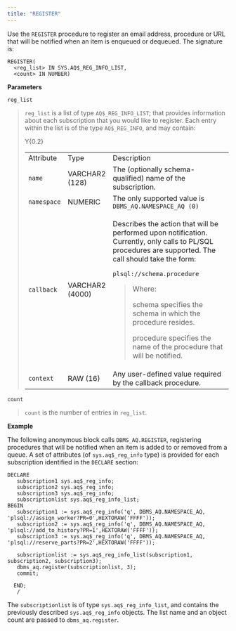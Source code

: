 ```yaml
---
title: "REGISTER"
---
```




Use the `REGISTER` procedure to register an email address, procedure or URL that will be notified when an item is enqueued or dequeued. The signature is:

    REGISTER(
      <reg_list> IN SYS.AQ$_REG_INFO_LIST,
      <count> IN NUMBER)

**Parameters**

`reg_list`

> `reg_list` is a list of type `AQ$_REG_INFO_LIST`; that provides information about each subscription that you would like to register. Each entry within the list is of the type `AQ$_REG_INFO`, and may contain:
>
> <div class="tabularcolumns">
>
> Y{0.2}
>
> </div>
>
> <table><colgroup><col style="width: 7%" /><col style="width: 10%" /><col style="width: 82%" /></colgroup><tbody><tr class="odd"><td>Attribute</td><td>Type</td><td>Description</td></tr><tr class="even"><td><code>name</code></td><td>VARCHAR2 (128)</td><td>The (optionally schema-qualified) name of the subscription.</td></tr><tr class="odd"><td><code>namespace</code></td><td>NUMERIC</td><td>The only supported value is <code>DBMS_AQ.NAMESPACE_AQ (0)</code></td></tr><tr class="even"><td><code>callback</code></td><td>VARCHAR2 (4000)</td><td><p>Describes the action that will be performed upon notification. Currently, only calls to PL/SQL procedures are supported. The call should take the form:</p><p><code>plsql://schema.procedure</code></p><blockquote><p>Where:</p><p>schema specifies the schema in which the procedure resides.</p><p>procedure specifies the name of the procedure that will be notified.</p></blockquote></td></tr><tr class="odd"><td><code>context</code></td><td>RAW (16)</td><td>Any user-defined value required by the callback procedure.</td></tr></tbody></table>

`count`

> `count` is the number of entries in `reg_list`.

**Example**

The following anonymous block calls `DBMS_AQ.REGISTER`, registering procedures that will be notified when an item is added to or removed from a queue. A set of attributes (of `sys.aq$_reg_info` type) is provided for each subscription identified in the `DECLARE` section:

    DECLARE
       subscription1 sys.aq$_reg_info;
       subscription2 sys.aq$_reg_info;
       subscription3 sys.aq$_reg_info;
       subscriptionlist sys.aq$_reg_info_list;
    BEGIN
       subscription1 := sys.aq$_reg_info('q', DBMS_AQ.NAMESPACE_AQ,
    'plsql://assign_worker?PR=0',HEXTORAW('FFFF'));
       subscription2 := sys.aq$_reg_info('q', DBMS_AQ.NAMESPACE_AQ,
    'plsql://add_to_history?PR=1',HEXTORAW('FFFF'));
       subscription3 := sys.aq$_reg_info('q', DBMS_AQ.NAMESPACE_AQ,
    'plsql://reserve_parts?PR=2',HEXTORAW('FFFF'));

       subscriptionlist := sys.aq$_reg_info_list(subscription1,
    subscription2, subscription3);
       dbms_aq.register(subscriptionlist, 3);
       commit;

      END;
       /

The `subscriptionlist` is of type `sys.aq$_reg_info_list`, and contains the previously described `sys.aq$_reg_info` objects. The list name and an object count are passed to `dbms_aq.register`.
